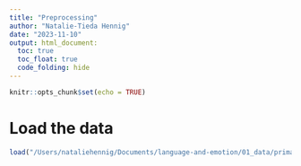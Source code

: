 ```yaml
---
title: "Preprocessing"
author: "Natalie-Tieda Hennig"
date: "2023-11-10"
output: html_document:
  toc: true
  toc_float: true
  code_folding: hide
---
```


```r
knitr::opts_chunk$set(echo = TRUE)
```

# Load the data
```r
load("/Users/nataliehennig/Documents/language-and-emotion/01_data/primary data/eye tracking data/joint_data_l2_trimmed.rda")
```

